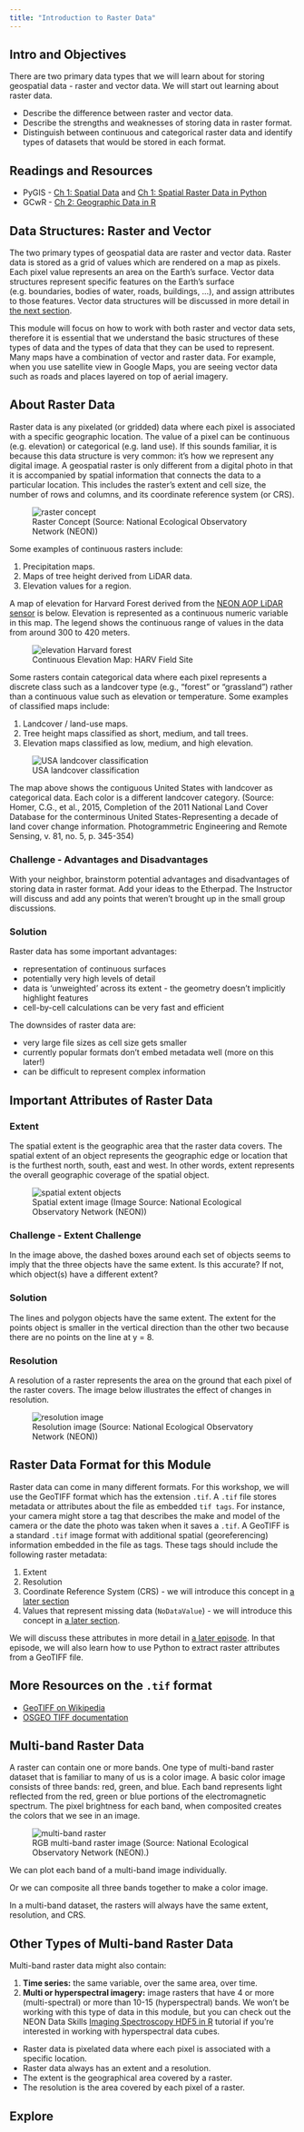 ```yaml
---
title: "Introduction to Raster Data"
---
```


## Intro and Objectives

There are two primary data types that we will learn about for storing geospatial data - raster and vector data. We will start out learning about raster data. 

- Describe the difference between raster and vector data.
- Describe the strengths and weaknesses of storing data in raster format.
- Distinguish between continuous and categorical raster data and identify types of datasets that would be stored in each format.

## Readings and Resources

- PyGIS - [Ch 1: Spatial Data](https://pygis.io/docs/c_features.html#) and [Ch 1: Spatial Raster Data in Python](https://pygis.io/docs/c_rasters.html)
- GCwR - [Ch 2: Geographic Data in R](https://r.geocompx.org/spatial-class)

## Data Structures: Raster and Vector

The two primary types of geospatial data are raster
and vector data. Raster data is stored as a grid of values which are rendered on a
map as pixels. Each pixel value represents an area on the Earth's surface. Vector data structures represent specific features on the
Earth's surface (e.g. boundaries, bodies of water, roads, buildings, ...), and
assign attributes to those features. Vector data structures
will be discussed in more detail in [the next section](02-intro-vector-data.md).

This module will focus on how to work with both raster and vector
data sets, therefore it is essential that we understand the
basic structures of these types of data and the types of data
that they can be used to represent. Many maps have a combination of vector
and raster data. For example, when you use satellite view in Google Maps, you
are seeing vector data such as roads and places layered on top of aerial imagery.

## About Raster Data

Raster data is any pixelated (or gridded) data where each pixel is associated
with a specific geographic location. The value of a pixel can be
continuous (e.g. elevation) or categorical (e.g. land use). If this sounds
familiar, it is because this data structure is very common: it's how
we represent any digital image. A geospatial raster is only different
from a digital photo in that it is accompanied by spatial information
that connects the data to a particular location. This includes the
raster's extent and cell size, the number of rows and columns, and
its coordinate reference system (or CRS).

![Raster Concept (Source: National Ecological Observatory Network (NEON))](images/E01/raster_concept.png){alt="raster concept"}

Some examples of continuous rasters include:

1. Precipitation maps.
2. Maps of tree height derived from LiDAR data.
3. Elevation values for a region.

A map of elevation for Harvard Forest derived from the [NEON AOP LiDAR sensor](https://www.neonscience.org/data-collection/airborne-remote-sensing)
is below. Elevation is represented as a continuous numeric variable in this map. The legend
shows the continuous range of values in the data from around 300 to 420 meters.

![Continuous Elevation Map: HARV Field Site](images/E01/continuous-elevation-HARV-plot-01.png){alt="elevation Harvard forest"}

Some rasters contain categorical data where each pixel represents a discrete
class such as a landcover type (e.g., "forest" or "grassland") rather than a
continuous value such as elevation or temperature. Some examples of classified
maps include:

1. Landcover / land-use maps.
2. Tree height maps classified as short, medium, and tall trees.
3. Elevation maps classified as low, medium, and high elevation.

![USA landcover classification](images/E01/USA_landcover_classification.png){alt="USA landcover classification"}

The map above shows the contiguous United States with landcover as categorical
data. Each color is a different landcover category. (Source: Homer, C.G., et
al., 2015, Completion of the 2011 National Land Cover Database for the
conterminous United States-Representing a decade of land cover change
information. Photogrammetric Engineering and Remote Sensing, v. 81, no. 5, p.
345-354)

:::callout
### Challenge - Advantages and Disadvantages
With your neighbor, brainstorm potential advantages and
disadvantages of storing data in raster format. Add your
ideas to the Etherpad. The Instructor will discuss and
add any points that weren't brought up in the small group
discussions.
:::

:::callout
### Solution

Raster data has some important advantages:

* representation of continuous surfaces
* potentially very high levels of detail
* data is 'unweighted' across its extent - the geometry doesn't
implicitly highlight features
* cell-by-cell calculations can be very fast and efficient

The downsides of raster data are:

* very large file sizes as cell size gets smaller
* currently popular formats don't embed metadata well (more on this later!)
* can be difficult to represent complex information

:::

## Important Attributes of Raster Data

### Extent

The spatial extent is the geographic area that the raster data covers.
The spatial extent of an object represents the geographic edge or
location that is the furthest north, south, east and west. In other words, extent
represents the overall geographic coverage of the spatial object.

![Spatial extent image (Image Source: National Ecological Observatory Network (NEON))](images/E01/spatial_extent.png){alt="spatial extent objects"}

:::callout
### Challenge - Extent Challenge

In the image above, the dashed boxes around each set of objects
seems to imply that the three objects have the same extent. Is this
accurate? If not, which object(s) have a different extent?
:::

:::callout
### Solution

The lines and polygon objects have the same extent. The extent for
the points object is smaller in the vertical direction than the
other two because there are no points on the line at y = 8.
:::

### Resolution

A resolution of a raster represents the area on the ground that each
pixel of the raster covers. The image below illustrates the effect
of changes in resolution.

![Resolution image (Source: National Ecological Observatory Network (NEON))](images/E01/raster_resolution.png){alt="resolution image"}

## Raster Data Format for this Module

Raster data can come in many different formats. For this workshop, we will use
the GeoTIFF format which has the extension `.tif`. A `.tif` file stores metadata
or attributes about the file as embedded `tif tags`. For instance, your camera
might store a tag that describes the make and model of the camera or the date
the photo was taken when it saves a `.tif`. A GeoTIFF is a standard `.tif` image
format with additional spatial (georeferencing) information embedded in the file
as tags. These tags should include the following raster metadata:

1. Extent
2. Resolution
3. Coordinate Reference System (CRS) - we will introduce this concept in [a later section](03-crs.md)
4. Values that represent missing data (`NoDataValue`) - we will introduce this
   concept in [a later section](06-raster-intro.md).

We will discuss these attributes in more detail in [a later episode](06-raster-intro.md).
In that episode, we will also learn how to use Python to extract raster attributes
from a GeoTIFF file.

:::callout
## More Resources on the  `.tif` format

* [GeoTIFF on Wikipedia](https://en.wikipedia.org/wiki/GeoTIFF)
* [OSGEO TIFF documentation](https://trac.osgeo.org/geotiff/)
:::

## Multi-band Raster Data

A raster can contain one or more bands. One type of multi-band raster
dataset that is familiar to many of us is a color
image. A basic color image consists of three bands: red, green, and blue.
Each
band represents light reflected from the red, green or blue portions of
the
electromagnetic spectrum. The pixel brightness for each band, when
composited
creates the colors that we see in an image.

![RGB multi-band raster image (Source: National Ecological Observatory Network (NEON).)](images/E01/RGBSTack_1.jpg){alt="multi-band raster"}

We can plot each band of a multi-band image individually.

Or we can composite all three bands together to make a color image.

In a multi-band dataset, the rasters will always have the same extent,
resolution, and CRS.


## Other Types of Multi-band Raster Data

Multi-band raster data might also contain:

1. **Time series:** the same variable, over the same area, over time.
2. **Multi or hyperspectral imagery:** image rasters that have 4 or
more (multi-spectral) or more than 10-15 (hyperspectral) bands. We
won't be working with this type of data in this module, but you can
check out the NEON Data Skills [Imaging Spectroscopy HDF5 in R](https://www.neonscience.org/hsi-hdf5-r)
tutorial if you're interested in working with hyperspectral data cubes.


:::callout
- Raster data is pixelated data where each pixel is associated with a specific location.
- Raster data always has an extent and a resolution.
- The extent is the geographical area covered by a raster.
- The resolution is the area covered by each pixel of a raster.
:::

## Explore

